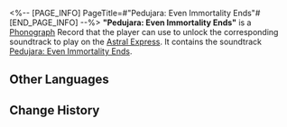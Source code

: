 <%-- [PAGE_INFO]
PageTitle=#"Pedujara: Even Immortality Ends"#
[END_PAGE_INFO] --%>
{{Item Infobox
|id          = 210223
|image       = Item Pedujara- Even Immortality Ends.png
|type        = Disk
|invCategory = Valuables
|rarity      = 3
|effect      = 
|description = A record that can be played on the Express' phonograph. It might be a chance acquisition or a gift from someone else. All sorts of memories surge up when the music plays &mdash; the smiles, encounters, touches, and the excitement of battle. Maybe that is why people still collect records even as society rapidly advances.<br />The current record contains the track, "Pedujara: Even Immortality Ends."
}}
{{Description|''O, the days are painful and fleeting! O, spirit and soul rot and fall! O, the Sun and Moon are disturbed in their cycle! O, the weak candlelights rekindle!''}}
'''"Pedujara: Even Immortality Ends"''' is a [[Phonograph]] Record that the player can use to unlock the corresponding soundtrack to play on the [[Astral Express]]. It contains the soundtrack [[Pedujara: Even Immortality Ends]].

==Other Languages==
{{Other Languages
|en   = "Pedujara: Even Immortality Ends"
|zhs  = 《蝉喓歌·仙骸有终》
|zht  = 〈蟬喓歌•仙骸有終〉
|ja   = 『蝉鳴歌・仙骸に果て有り』
|ko   = ≪매미의 노래•불멸의 끝≫
|es   = Pedujara: el ocaso de la inmortalidad
|fr   = « Pedujara: Even Immortality Ends »
|ru   = Pedujara: Even Immortality Ends
|th   = "Pedujara: Even Immortality Ends"
|vi   = Khúc Ca Tận Cùng Tiên Cốt
|de   = „Pedujara &ndash; Auch Unsterblichkeit endet“
|id   = "Pedujara: Even Immortality Ends"
|pt   = "Pedujara: Even Immortality Ends"
}}

==Change History==
{{Change History|1.2}}